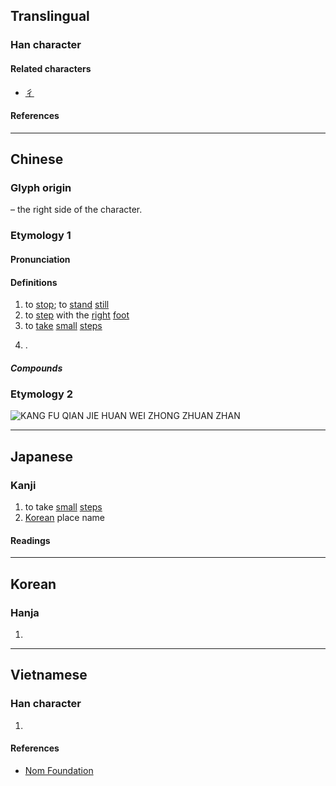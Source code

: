 {{character info}}
==Translingual==

===Han character===
{{Han char|rn=7|rad=二|as=01|sn=3|four=10201|canj=MMN,XMMN|ids=⿱一丁}}

====Related characters====
* [[彳]]

====References====
{{Han ref|kx=0086.050|dkj=00251|dj=0177.030|hdz=10004.040|uh=4E8D}}

----

==Chinese==
{{zh-forms}}

===Glyph origin===
{{Han etym}}
{{Han simp|行}} – the right side of the character.

===Etymology 1===

====Pronunciation====
{{zh-pron
|m=chù
|c=cuk1
|h=gd=cog5
|mc=y
|oc=y
|cat=
}}

====Definitions====
{{zh-hanzi}}

# to [[stop]]; to [[stand]] [[still]]
# to [[step]] with the [[right]] [[foot]]
# to [[take]] [[small]] [[step]]s
# {{surname|zh|nodot=1}}.

=====Compounds=====
{{zh-der|彳亍}}

===Etymology 2===
[[File:二簡字混用 - 鄭州康復前街環衛中轉站.jpg|thumb|{{lang|zh|康复前'''亍'''环卫中转站}}<br>KANG FU QIAN JIE HUAN WEI ZHONG ZHUAN ZHAN]]
{{zh-see|街|ss}}

----

==Japanese==

===Kanji===
{{ja-kanji|grade=uc|rs=二01}}

# to take [[small]] [[steps]]
# [[Korean]] place name

====Readings====
{{ja-readings
|goon=とく, ちゅ
|kanon=ちょく, ちゅ
|kun=たたず-む
}}

----

==Korean==

===Hanja===
{{ko-hanja|hangeul=[[촉]], [[마]]|rv=chok, ma|mr=ch'ok, ma}}

# {{rfdef|ko|sort=二01}}

----

==Vietnamese==

===Han character===
{{vi-readings|reading=[[sục]], [[xúc]], [[súc]], [[xục]]|rs=二01}}

# {{rfdef|vi|sort=二01}}

====References====
* [http://nomfoundation.org/common/nom_details.php?codepoint=4e8d Nom Foundation]